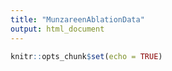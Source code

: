 ```yaml
---
title: "MunzareenAblationData"
output: html_document
---
```


```r
knitr::opts_chunk$set(echo = TRUE)
```

